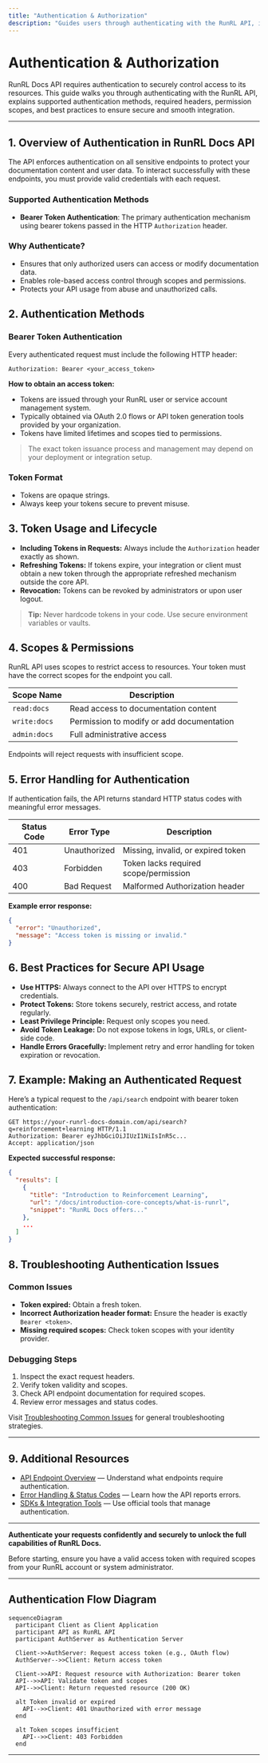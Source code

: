 ```yaml
---
title: "Authentication & Authorization"
description: "Guides users through authenticating with the RunRL API, including supported auth methods, required headers, and best practices for secure integration."
---
```


# Authentication & Authorization

RunRL Docs API requires authentication to securely control access to its resources. This guide walks you through authenticating with the RunRL API, explains supported authentication methods, required headers, permission scopes, and best practices to ensure secure and smooth integration.

---

## 1. Overview of Authentication in RunRL Docs API

The API enforces authentication on all sensitive endpoints to protect your documentation content and user data. To interact successfully with these endpoints, you must provide valid credentials with each request.

### Supported Authentication Methods
- **Bearer Token Authentication**: The primary authentication mechanism using bearer tokens passed in the HTTP `Authorization` header.

### Why Authenticate?
- Ensures that only authorized users can access or modify documentation data.
- Enables role-based access control through scopes and permissions.
- Protects your API usage from abuse and unauthorized calls.

## 2. Authentication Methods

### Bearer Token Authentication

Every authenticated request must include the following HTTP header:

```
Authorization: Bearer <your_access_token>
```

**How to obtain an access token:**

- Tokens are issued through your RunRL user or service account management system.
- Typically obtained via OAuth 2.0 flows or API token generation tools provided by your organization.
- Tokens have limited lifetimes and scopes tied to permissions.

> The exact token issuance process and management may depend on your deployment or integration setup.

### Token Format
- Tokens are opaque strings.
- Always keep your tokens secure to prevent misuse.

## 3. Token Usage and Lifecycle

- **Including Tokens in Requests:** Always include the `Authorization` header exactly as shown.
- **Refreshing Tokens:** If tokens expire, your integration or client must obtain a new token through the appropriate refreshed mechanism outside the core API.
- **Revocation:** Tokens can be revoked by administrators or upon user logout.

> **Tip:** Never hardcode tokens in your code. Use secure environment variables or vaults.

## 4. Scopes & Permissions

RunRL API uses scopes to restrict access to resources. Your token must have the correct scopes for the endpoint you call.

| Scope Name     | Description                                |
|----------------|--------------------------------------------|
| `read:docs`    | Read access to documentation content      |
| `write:docs`   | Permission to modify or add documentation  |
| `admin:docs`   | Full administrative access                 |

Endpoints will reject requests with insufficient scope.

## 5. Error Handling for Authentication

If authentication fails, the API returns standard HTTP status codes with meaningful error messages.

| Status Code | Error Type              | Description                                              |
|-------------|-------------------------|----------------------------------------------------------|
| 401         | Unauthorized            | Missing, invalid, or expired token                        |
| 403         | Forbidden               | Token lacks required scope/permission                     |
| 400         | Bad Request             | Malformed Authorization header                            |

**Example error response:**

```json
{
  "error": "Unauthorized",
  "message": "Access token is missing or invalid."
}
```

## 6. Best Practices for Secure API Usage

- **Use HTTPS:** Always connect to the API over HTTPS to encrypt credentials.
- **Protect Tokens:** Store tokens securely, restrict access, and rotate regularly.
- **Least Privilege Principle:** Request only scopes you need.
- **Avoid Token Leakage:** Do not expose tokens in logs, URLs, or client-side code.
- **Handle Errors Gracefully:** Implement retry and error handling for token expiration or revocation.

## 7. Example: Making an Authenticated Request

Here’s a typical request to the `/api/search` endpoint with bearer token authentication:

```http
GET https://your-runrl-docs-domain.com/api/search?q=reinforcement+learning HTTP/1.1
Authorization: Bearer eyJhbGciOiJIUzI1NiIsInR5c...
Accept: application/json
```

**Expected successful response:**

```json
{
  "results": [
    {
      "title": "Introduction to Reinforcement Learning",
      "url": "/docs/introduction-core-concepts/what-is-runrl",
      "snippet": "RunRL Docs offers..."
    },
    ...
  ]
}
```

## 8. Troubleshooting Authentication Issues

### Common Issues
- **Token expired:** Obtain a fresh token.
- **Incorrect Authorization header format:** Ensure the header is exactly `Bearer <token>`.
- **Missing required scopes:** Check token scopes with your identity provider.

### Debugging Steps
1. Inspect the exact request headers.
2. Verify token validity and scopes.
3. Check API endpoint documentation for required scopes.
4. Review error messages and status codes.

Visit [Troubleshooting Common Issues](/guides/usage-patterns/troubleshooting) for general troubleshooting strategies.

---

## 9. Additional Resources

- [API Endpoint Overview](/api-reference/core-api/endpoint-overview) — Understand what endpoints require authentication.
- [Error Handling & Status Codes](/api-reference/auth-and-errors/error-handling) — Learn how the API reports errors.
- [SDKs & Integration Tools](/api-reference/usage-examples/sdk-and-tools) — Use official tools that manage authentication.


---

**Authenticate your requests confidently and securely to unlock the full capabilities of RunRL Docs.**


<Check>
Before starting, ensure you have a valid access token with required scopes from your RunRL account or system administrator.
</Check>

---

## Authentication Flow Diagram

```mermaid
sequenceDiagram
  participant Client as Client Application
  participant API as RunRL API
  participant AuthServer as Authentication Server

  Client->>AuthServer: Request access token (e.g., OAuth flow)
  AuthServer-->>Client: Return access token

  Client->>API: Request resource with Authorization: Bearer token
  API-->>API: Validate token and scopes
  API-->>Client: Return requested resource (200 OK)

  alt Token invalid or expired
    API-->>Client: 401 Unauthorized with error message
  end

  alt Token scopes insufficient
    API-->>Client: 403 Forbidden
  end

```

---